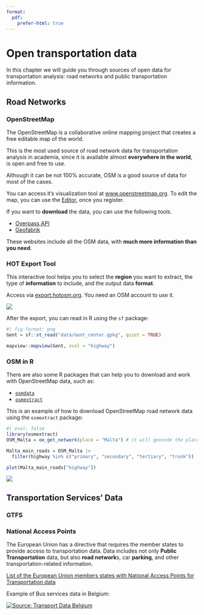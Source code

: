 ```yaml
---
format:
  pdf:
    prefer-html: true
---
```


# Open transportation data

In this chapter we will guide you through sources of open data for transportation analysis: road networks and public transportation information.

## Road Networks

### OpenStreetMap

The OpenStreetMap is a collaborative online mapping project that creates a free editable map of the world.

This is the most used source of road network data for transportation analysis in academia, since it is available almost **everywhere in the world**, is open and free to use.

::: {.callout-caution appearance="simple"}
Although it can be not 100% accurate, OSM is a good source of data for most of the cases.
:::

You can access it's visualization tool at [www.openstreetmap.org](https://www.openstreetmap.org/).
To edit the map, you can use the [Editor](https://www.openstreetmap.org/edit), once you register.

If you want to **download** the data, you can use the following tools.

-   [Overpass API](https://wiki.openstreetmap.org/wiki/Overpass_API)
-   [Geofabrik](https://download.geofabrik.de/)

These websites include all the OSM data, with **much more information than you need**.

### HOT Export Tool

This interactive tool helps you to select the **region** you want to extract, the type of **information** to include, and the output data **format**.

Access via [export.hotosm.org](https://export.hotosm.org/).
You need an OSM account to use it.

![](images/clipboard-1441436716.png)

After the export, you can read in R using the `sf` package:

```r
#| fig-format: png
Gent = sf::st_read("data/Gent_center.gpkg", quiet = TRUE)

mapview::mapview(Gent, zcol = "highway")
```

### OSM in R

There are also some R packages that can help you to download and work with OpenStreetMap data, such as:

-   [`osmdata`](https://cran.r-project.org/web/packages/osmdata/index.html)
-   [`osmextract`](https://docs.ropensci.org/osmextract)

This is an example of how to download OpenStreetMap road network data using the `osmextract` package:

```r
#| eval: false
library(osmextract)
OSM_Malta = oe_get_network(place = "Malta") # it will geocode the place

Malta_main_roads = OSM_Malta |> 
  filter(highway %in% c("primary", "secondary", "tertiary", "trunk"))

plot(Malta_main_roads["highway"])
```

![](images/malta_roads.png){fig-align="center"}

## Transportation Services' Data

### GTFS

<!-- TO-DO -->

### National Access Points

The European Union has a directive that requires the member states to provide access to transportation data.
Data includes not only **Public Transportation** data, but also **road network**s, car **parking**, and other transportation-related information.

[List of the European Union members states with National Access Points for Transportation data](https://transport.ec.europa.eu/transport-themes/smart-mobility/road/its-directive-and-action-plan/national-access-points_en)

Example of Bus services data in Belgium:

[![Source: Transport Data Belgium](images/clipboard-3645209787.png)](https://www.transportdata.be/en/dataset?tags=Bus)

